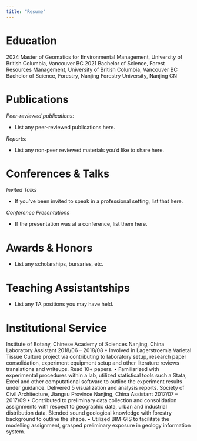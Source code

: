 ```yaml
---
title: "Resume"
---
```


# Education

2024 Master of Geomatics for Environmental Management, University of British Columbia, Vancouver BC
2021 Bachelor of Science, Forest Resources Management, University of British Columbia, Vancouver BC
Bachelor of Science, Forestry, Nanjing Forestry University, Nanjing CN

# Publications

*Peer-reviewed publications:*

-   List any peer-reviewed publications here.

*Reports:*

-   List any non-peer reviewed materials you'd like to share here.

# Conferences & Talks

*Invited Talks*

-   If you've been invited to speak in a professional setting, list that here.

*Conference Presentations*

-   If the presentation was at a conference, list them here.

# Awards & Honors

-   List any scholarships, bursaries, etc.

# Teaching Assistantships

-   List any TA positions you may have held.

# Institutional Service

Institute of Botany, Chinese Academy of Sciences Nanjing, China
Laboratory Assistant 2018/06 – 2018/08
• Involved in Lagerstroemia Varietal Tissue Culture project via contributing to laboratory setup, research paper
consolidation, experiment equipment setup and other literature reviews translations and writeups. Read 10+ papers.
• Familiarized with experimental procedures within a lab, utilized statistical tools such a Stata, Excel and other
computational software to outline the experiment results under guidance. Delivered 5 visualization and analysis reports.
Society of Civil Architecture, Jiangsu Province Nanjing, China
Assistant 2017/07 – 2017/09
• Contributed to preliminary data collection and consolidation assignments with respect to geographic data, urban and
industrial distribution data. Blended sound geological knowledge with forestry background to outline the shape.
• Utilized BIM-GIS to facilitate the modelling assignment, grasped preliminary exposure in geology information system.
